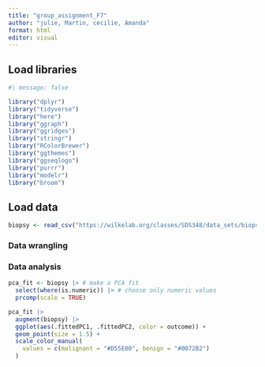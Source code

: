 ```yaml
---
title: "group_assignment_F7"
author: "julie, Martin, cecilie, Amanda"
format: html
editor: visual
---
```


## Load libraries

```r
#| message: false

library("dplyr")
library("tidyverse")
library("here")
library("ggraph")
library("ggridges")
library("stringr")
library("RColorBrewer")
library("ggthemes")
library("ggseqlogo")
library("purrr")
library("modelr")
library("broom")

```

## Load data




```r
biopsy <- read_csv("https://wilkelab.org/classes/SDS348/data_sets/biopsy.csv")
```

### Data wrangling



### Data analysis
```r
pca_fit <- biopsy |> # make a PCA fit
  select(where(is.numeric)) |> # choose only numeric values
  prcomp(scale = TRUE) 
```


```r
pca_fit |> 
  augment(biopsy) |> 
  ggplot(aes(.fittedPC1, .fittedPC2, color = outcome)) + 
  geom_point(size = 1.5) +
  scale_color_manual(
    values = c(malignant = "#D55E00", benign = "#0072B2")
  ) 
```






